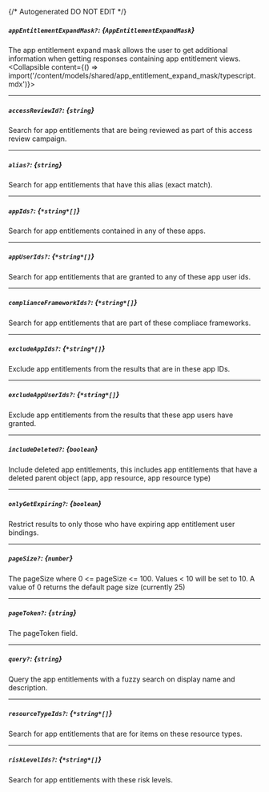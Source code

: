 {/* Autogenerated DO NOT EDIT  */}

##### `appEntitlementExpandMask?`: *{`AppEntitlementExpandMask`}*
The app entitlement expand mask allows the user to get additional information when getting responses containing app entitlement views.
<Collapsible content={() => import('/content/models/shared/app_entitlement_expand_mask/typescript.mdx')}>
</Collapsible>

---
##### `accessReviewId?`: *{`string`}*
Search for app entitlements that are being reviewed as part of this access review campaign.

---
##### `alias?`: *{`string`}*
Search for app entitlements that have this alias (exact match).

---
##### `appIds?`: *{`*string*[]`}*
Search for app entitlements contained in any of these apps.

---
##### `appUserIds?`: *{`*string*[]`}*
Search for app entitlements that are granted to any of these app user ids.

---
##### `complianceFrameworkIds?`: *{`*string*[]`}*
Search for app entitlements that are part of these compliace frameworks.

---
##### `excludeAppIds?`: *{`*string*[]`}*
Exclude app entitlements from the results that are in these app IDs.

---
##### `excludeAppUserIds?`: *{`*string*[]`}*
Exclude app entitlements from the results that these app users have granted.

---
##### `includeDeleted?`: *{`boolean`}*
Include deleted app entitlements, this includes app entitlements that have a deleted parent object (app, app resource, app resource type)

---
##### `onlyGetExpiring?`: *{`boolean`}*
Restrict results to only those who have expiring app entitlement user bindings.

---
##### `pageSize?`: *{`number`}*
The pageSize where 0 \<\= pageSize \<\= 100. Values \< 10 will be set to 10. A value of 0 returns the default page size (currently 25)

---
##### `pageToken?`: *{`string`}*
The pageToken field.

---
##### `query?`: *{`string`}*
Query the app entitlements with a fuzzy search on display name and description.

---
##### `resourceTypeIds?`: *{`*string*[]`}*
Search for app entitlements that are for items on these resource types.

---
##### `riskLevelIds?`: *{`*string*[]`}*
Search for app entitlements with these risk levels.

